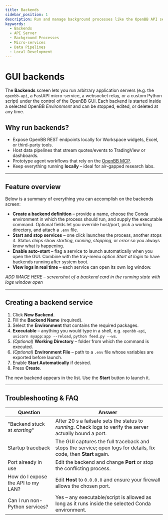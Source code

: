 ```yaml
---
title: Backends
sidebar_position: 1
description: Run and manage background processes like the OpenBB API server, data streaming pipelines, or custom Python scripts directly within the OpenBB GUI.
keywords:
  - Backends
  - API Server
  - Background Processes
  - Micro-services
  - Data Pipelines
  - Local Development
---
```



<HeadTitle title="GUI Backends | OpenBB Platform Docs" />

# GUI backends

The **Backends** screen lets you run arbitrary application servers (e.g. the `openbb-api`, a FastAPI micro-service, a websocket relay, or a custom Python script) under the control of the OpenBB GUI. Each backend is started inside a selected OpenBB *Environment* and can be stopped, edited, or deleted at any time.

## Why run backends?

* Expose OpenBB REST endpoints locally for Workspace widgets, Excel, or third-party tools.
* Host data pipelines that stream quotes/events to TradingView or dashboards.
* Prototype agent workflows that rely on the [OpenBB MCP](/workspace/ai-agents.md).
* Keep everything running **locally** – ideal for air-gapped research labs.

---

## Feature overview

Below is a summary of everything you can accomplish on the backends screen:

* **Create a backend definition** – provide a name, choose the Conda environment in which the process should run, and supply the executable command. Optional fields let you override host/port, pick a working directory, and attach a `.env` file.
* **Start and stop services** – one click launches the process, another stops it. Status chips show *starting*, *running*, *stopping*, or *error* so you always know what is happening.
* **Enable auto-start** – flag a service to launch automatically when you open the GUI. Combine with the tray-menu option *Start at login* to have backends running after system boot.
* **View logs in real time** – each service can open its own log window.

*ADD IMAGE HERE – screenshot of a backend card in the running state with logs window open*

---

## Creating a backend service

1. Click **New Backend**.
2. Fill the **Backend Name** (required).
3. Select the **Environment** that contains the required packages.
4. **Executable** – anything you would type in a shell, e.g. `openbb-api`, `uvicorn myapp:app --reload`, `python feed.py --ws`.
5. *(Optional)* **Working Directory** – folder from which the command is executed.
6. *(Optional)* **Environment File** – path to a `.env` file whose variables are exported before launch.
7. Enable **Start Automatically** if desired.
8. Press **Create**.

The new backend appears in the list. Use the **Start** button to launch it.

---

## Troubleshooting & FAQ

| Question | Answer |
| --- | --- |
| "Backend stuck at *starting*" | After 20 s a failsafe sets the status to *running*. Check logs to verify the server actually bound a port. |
| Startup traceback | The GUI captures the full traceback and stops the service; open logs for details, fix code, then **Start** again. |
| Port already in use | Edit the backend and change **Port** or stop the conflicting process. |
| How do I expose the API to my LAN? | Edit **Host** to `0.0.0.0` and ensure your firewall allows the chosen port. |
| Can I run non-Python services? | Yes – any executable/script is allowed as long as it runs inside the selected Conda environment. |

